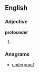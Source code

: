 ==English==

===Adjective===
'''profounder'''

# {{obsolete}} {{comparative of|[[profound]]}}

===Anagrams===
* [[underproof#English|underproof]]